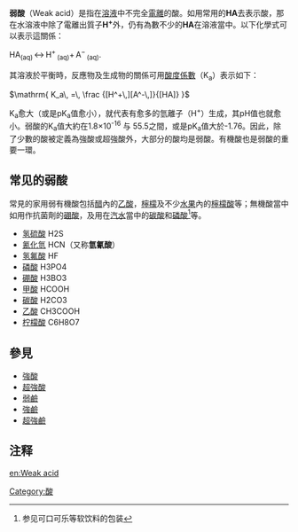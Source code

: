 {{unreferenced|time=2019-03-13T14:33:41+00:00}}
{{酸鹼}}
'''弱酸'''（Weak acid）是指在[[溶液|溶液]]中不完全[[電離|電離]]的酸。如用常用的'''HA'''去表示酸，那在水溶液中除了電離出質子'''H<sup>+</sup>'''外，仍有為數不少的'''HA'''在溶液當中。以下化學式可以表示這關係：

<math>\mathrm{ HA_{(aq)} \, \leftrightarrow \, H^+\,_{(aq)} +\, A^-\,_{(aq)} }.</math>

其溶液於平衡時，反應物及生成物的關係可用[[酸度係數|酸度係數]]（K<sub>a</sub>）表示如下：

<math>\mathrm{ K_a\, =\, \frac {[H^+\,][A^-\,]}{[HA]} }</math>

K<sub>a</sub>愈大（或是pK<sub>a</sub>值愈小），就代表有愈多的氫離子（H<sup>+</sup>）生成，其pH值也就愈小。弱酸的K<sub>a</sub>值大約在1.8×10<sup>-16</sup> 与 55.5之間，或是pK<sub>a</sub>值大於-1.76。因此，除了少數的酸被定義為強酸或超強酸外，大部分的酸均是弱酸。有機酸也是弱酸的重要一環。

==常见的弱酸==
常見的家用弱有機酸包括[[醋|醋]]內的[[乙酸|乙酸]]，[[檸檬|檸檬]]及不少[[水果|水果]]內的[[檸檬酸|檸檬酸]]等；無機酸當中如用作抗菌劑的[[硼酸|硼酸]]，及用在[[汽水|汽水]]當中的[[碳酸|碳酸]]和[[磷酸|磷酸]]<ref>参见可口可乐等软饮料的包装</ref>等。

* [[氢硫酸|氢硫酸]] <chem>H2S</chem>
* [[氰化氫|氰化氫]] <chem>HCN</chem>（又称'''氫氰酸'''）
* [[氢氟酸|氢氟酸]] <chem>HF</chem>
* [[磷酸|磷酸]] <chem>H3PO4</chem>
* [[硼酸|硼酸]] <chem>H3BO3</chem>
* [[甲酸|甲酸]] <chem>HCOOH</chem>
* [[碳酸|碳酸]] <chem>H2CO3</chem>
* [[乙酸|乙酸]] <chem>CH3COOH</chem>
* [[柠檬酸|柠檬酸]] <chem>C6H8O7</chem>

==參見==
* [[強酸|強酸]]
* [[超強酸|超強酸]]
* [[弱鹼|弱鹼]]
* [[強鹼|強鹼]]
* [[超強鹼|超強鹼]]
==注释==
{{reflist}}

[[Category:酸|Category:酸]]

[[en:Weak_acid|en:Weak acid]]